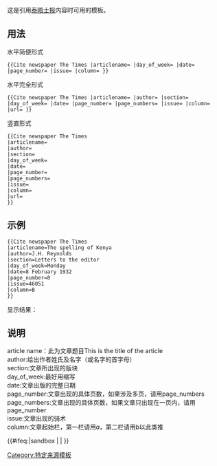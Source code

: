 {{Documentation subpage}}
<!-- EDIT TEMPLATE DOCUMENTATION BELOW THIS LINE -->
这是引用[[泰晤士报]]内容时可用的模板。
 
==用法==
;水平简便形式
<code><nowiki>{{Cite newspaper The Times |articlename= |day_of_week= |date= |page_number= |issue= |column= }}</nowiki></code>
;水平完全形式
<code><nowiki>{{Cite newspaper The Times |articlename= |author= |section= |day_of_week= |date= |page_number= |page_numbers= |issue= |column= |url= }}</nowiki></code>

;竖直形式
 <nowiki>{{</nowiki>Cite newspaper The Times
 |articlename=
 |author=
 |section=
 |day_of_week=
 |date=
 |page_number=
 |page_numbers=
 |issue=
 |column=
 |url=
 <nowiki>}}</nowiki>

==示例==

 <nowiki>{{</nowiki>Cite newspaper The Times
 |articlename=The spelling of Kenya
 |author=J.H. Reynolds
 |section=Letters to the editor
 |day_of_week=Monday
 |date=8 February 1932
 |page_number=8
 |issue=46051
 |column=B
 <nowiki>}}</nowiki>

显示结果：

{{Cite newspaper The Times
 |articlename=The spelling of Kenya
 |author=J.H. Reynolds
 |section=Letters to the editor
 |day_of_week=Monday
 |date=8 February 1932
 |page_number=8
 |issue=46051
 |column=B
 }}

==说明==
;article name：此为文章题目This is the title of the article
;author:给出作者姓氏及名字（或名字的首字母）
;section:文章所出现的版块
;day_of_week:最好用缩写
;date:文章出版的完整日期
;page_number:文章出现的具体页数，如果涉及多页，请用page_numbers
;page_numbers:文章出现的具体页数，如果文章只出现在一页内，请用page_number
;issue:文章出现的骑术
;column:文章起始栏，第一栏请用''a''，第二栏请用''b''以此类推

<includeonly>{{#ifeq:{{SUBPAGENAME}}|sandbox |
| <!-- CATEGORIES BELOW THIS LINE, PLEASE: -->
[[Category:特定来源模板]]
}}</includeonly>
